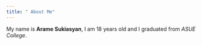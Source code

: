 ```yaml
---
title: " About Me"
---
```


My name is **Arame Sukiasyan**, I am 18 years old and I graduated from *ASUE College*.
